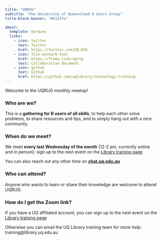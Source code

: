 ```yaml
---
title: "UQRUG"
subtitle: "The University of Queensland R Users Group"
title-block-banner: "#51247a"

about:
  template: marquee
  links:
    - icon: twitter
      text: Twitter
      href: https://twitter.com/UQ_RUG
    - icon: file-earmark-text
      href: https://frama.link/uqrug
      text: Collaborative Document
    - icon: github
      text: Github
      href: https://github.com/uqlibrary/technology-training
---
```


```{=html}

<style media="all">
.mobile-display{display:none}
.desktop-display{display:block}
@media (max-width:800px){
.desktop-display {display:none}
.mobile-display {display:block}
#title-block-header{display:none;}
}
</style>

<style>
#quarto-content{
margin-top: -205px;
padding-top: 175px; 
}


.quarto-about-marquee{
    display: flex !important;
    flex-direction: column;
    align-items: center;
}
.about-image-container{
    width: 15em;
    margin-top: 1em;
}

</style>
```
```{=html}
<div class="mobile-display">
<div class="quarto-about-marquee">
<div class="about-image-container">
    <img src="uqrug.png" class="about-image " style="width: 100%;">
  </div>
            <p class="subtitle lead">The University of Queensland R Users Group</p>
   </div>
</div>
```


Welcome to the UQRUG monthly meetup!

### Who are we?

This is a **gathering for R users of all skills**, to help each other solve problems, to share resources and tips, and to simply hang out with a nice community.

### When do we meet?

We meet **every last Wednesday of the month** (12-2 pm, currently online and in person): sign up to the next event on the [Library training page](https://web.library.uq.edu.au/library-services/training)

You can also reach out any other time on [**chat.uq.edu.au**](https://chat.uq.edu.au/element/#/room/#uqrug:chat.uq.edu.au)

### Who can attend?

Anyone who wants to learn or share their knowledge are welcome to attend UQRUG.

### How do I get the Zoom link?

If you have a UQ affiliated account, you can sign up to the next event on the [Library training page](https://web.library.uq.edu.au/library-services/training) 

Otherwise you can email the UQ Library training team for more help: training\@library.uq.edu.au
